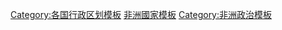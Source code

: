 <!---
For consistency, the name of this and similar categories use country/continent/regional names rather than adjectives or adjectivals, as some  of these adjectives and adjectivals are less than straightforward (see [[List_of_adjectival_forms_of_place_names|List of adjectival forms of place names]]).
---->
{{template category
|type   = navbox
|topic  = 
|portal = 
}}

[[Category:各国行政区划模板|Category:各国行政区划模板]]
[[Category:非洲國家模板|]]
[[Category:非洲政治模板|Category:非洲政治模板]]